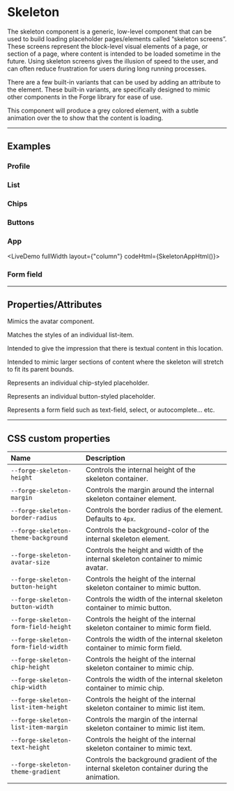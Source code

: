 
<PageSection>

# Skeleton

The skeleton component is a generic, low-level component that can be used to build loading placeholder pages/elements called “skeleton screens”. These screens represent the block-level visual elements of a page, or section of a page, where content is intended to be loaded sometime in the future. Using skeleton screens gives the illusion of speed to the user, and can often reduce frustration for users during long running processes.

There are a few built-in variants that can be used by adding an attribute to the element. These built-in variants, are specifically designed to mimic other components in the Forge library for ease of use.

This component will produce a grey colored element, with a subtle animation over the to show that the content is loading.

</PageSection>

---

<PageSection>

## Examples

### Profile

<LiveDemo codeHtml={SkeletonProfileHtml()}>
  <ProfileDemo/>
</LiveDemo>

### List

<LiveDemo codeHtml={SkeletonListHtml()}>
  <ListDemo/>
</LiveDemo>

### Chips

<LiveDemo codeHtml={SkeletonChipsHtml()}>
  <ChipsDemo/>
</LiveDemo>

### Buttons

<LiveDemo codeHtml={SkeletonButtonsHtml()}>
  <ButtonsDemo/>
</LiveDemo>

### App

<LiveDemo 
fullWidth 
layout={"column"} 
codeHtml={SkeletonAppHtml()}>
  <AppDemo/>
</LiveDemo>

### Form field

<LiveDemo codeHtml={SkeletonFormFieldHtml()}>
  <FormFieldDemo/>
</LiveDemo>

</PageSection>

---

<PageSection>

## Properties/Attributes

<PropertyDef name="avatar" type="string" defaultValue="''" prop={false}>

  Mimics the avatar component.

</PropertyDef>

<PropertyDef name="list-item" type="string" defaultValue="''" prop={false}>

  Matches the styles of an individual list-item.

</PropertyDef>

<PropertyDef name="text" type="string" defaultValue="''" prop={false}>

  Intended to give the impression that there is textual content in this location.

</PropertyDef>

<PropertyDef name="stretch" type="string" defaultValue="''" prop={false}>

  Intended to mimic larger sections of content where the skeleton will stretch to fit its parent bounds.

</PropertyDef>

<PropertyDef name="chip" type="string" defaultValue="''" prop={false}>

  Represents an individual chip-styled placeholder.

</PropertyDef>

<PropertyDef name="button" type="string" defaultValue="''" prop={false}>

  Represents an individual button-styled placeholder.

</PropertyDef>

<PropertyDef name="form-field" type="string" defaultValue="''" prop={false}>

  Represents a form field such as text-field, select, or autocomplete... etc.

</PropertyDef>

</PageSection>

---

<PageSection>

## CSS custom properties

| Name                                   | Description
| :--------------------------------------| :----------------
| `--forge-skeleton-height`                | Controls the internal height of the skeleton container.
| `--forge-skeleton-margin`                | Controls the margin around the internal skeleton container element.
| `--forge-skeleton-border-radius`         | Controls the border radius of the element. Defaults to `4px`.
| `--forge-skeleton-theme-background`      | Controls the background-color of the internal skeleton element.
| `--forge-skeleton-avatar-size`           | Controls the height and width of the internal skeleton container to mimic avatar.
| `--forge-skeleton-button-height`         | Controls the height of the internal skeleton container to mimic button.
| `--forge-skeleton-button-width`          | Controls the width of the internal skeleton container to mimic button.
| `--forge-skeleton-form-field-height`     | Controls the height of the internal skeleton container to mimic form field.
| `--forge-skeleton-form-field-width`      | Controls the width of the internal skeleton container to mimic form field.
| `--forge-skeleton-chip-height`           | Controls the height of the internal skeleton container to mimic chip.
| `--forge-skeleton-chip-width`            | Controls the width of the internal skeleton container to mimic chip.
| `--forge-skeleton-list-item-height`      | Controls the height of the internal skeleton container to mimic list item.
| `--forge-skeleton-list-item-margin`      | Controls the margin of the internal skeleton container to mimic list item.
| `--forge-skeleton-text-height`           | Controls the height of the internal skeleton container to mimic text.
| `--forge-skeleton-theme-gradient`        | Controls the background gradient of the internal skeleton container during the animation.

</PageSection>
